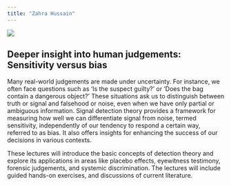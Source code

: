 ```yaml
---
title: "Zahra Hussain"
---
```


![](images/ZH3.jpg)

## Deeper insight into human judgements: Sensitivity versus bias

Many real-world judgements are made under uncertainty. For instance, we often face questions such as 'Is the suspect guilty?' or 'Does the bag contain a dangerous object?' These situations ask us to distinguish between truth or signal and falsehood or noise, even when we have only partial or ambiguous information. Signal detection theory provides a framework for measuring how well we can differentiate signal from noise, termed sensitivity, independently of our tendency to respond a certain way, referred to as bias. It also offers insights for enhancing the success of our decisions in various contexts.

These lectures will introduce the basic concepts of detection theory and explore its applications in areas like placebo effects, eyewitness testimony, forensic judgements, and systemic discrimination. The lectures will include guided hands-on exercises, and discussions of current literature.

